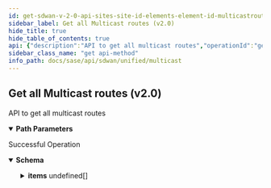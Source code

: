 ```yaml
---
id: get-sdwan-v-2-0-api-sites-site-id-elements-element-id-multicastroutes
sidebar_label: Get all Multicast routes (v2.0)
hide_title: true
hide_table_of_contents: true
api: {"description":"API to get all multicast routes","operationId":"get-sdwan-v2.0-api-sites-site_id-elements-element_id-multicastroutes","parameters":[{"description":"Site Id","in":"path","name":"site_id","required":true,"schema":{"description":"Site Id","type":"string"}},{"description":"Element Id","in":"path","name":"element_id","required":true,"schema":{"description":"Element Id","type":"string"}}],"responses":{"200":{"content":{"application/json":{"schema":{"allOf":[{"properties":{"count":{"format":"int32","type":"integer"},"id":{"type":"string"}},"type":"object"},{"properties":{"items":{"items":{"properties":{"id":{"description":"Id","type":"string"},"mroutes":{"description":"Mroutes: ListObject(allowDuplicate = true, allowEmpty = true, allowNull = false, listMaxSize = 5000, error = MULTICAST_ROUTES_REQUIRED: Multicast routes are required and the number of routes should be less than 5K., required = false) Valid NotNull(error = MULTICAST_ROUTES_REQUIRED: Multicast routes are required and the number of routes should be less than 5K.) ","items":{"properties":{"element_rp":{"description":"Element Rp","type":"boolean"},"flags":{"description":"Flags","type":"string"},"group":{"description":"Group","type":"string"},"incoming_interface":{"description":"Incoming Interface","type":"string"},"outgoing_interfaces":{"description":"Outgoing Interfaces","items":{"description":"Outgoing Interfaces","type":"string"},"type":"array"},"rp_address":{"description":"Rp Address","type":"string"},"source":{"description":"Source","type":"string"}}},"type":"array"}},"required":["mroutes"]},"type":"array"}},"type":"object"}]}}},"description":"Successful Operation"}},"tags":["Multicast"],"method":"get","path":"/sdwan/v2.0/api/sites/{site_id}/elements/{element_id}/multicastroutes","info":{"contact":{},"description":"List of APIs used to manage multicast specific configurations.","title":"Multicast","version":"Latest"},"postman":{"name":"Get all Multicast routes (v2.0)","description":{"content":"API to get all multicast routes","type":"text/plain"},"url":{"path":["sdwan","v2.0","api","sites",":site_id","elements",":element_id","multicastroutes"],"host":["{{baseUrl}}"],"query":[],"variable":[{"disabled":false,"description":{"content":"(Required) Site Id","type":"text/plain"},"type":"any","value":"","key":"site_id"},{"disabled":false,"description":{"content":"(Required) Element Id","type":"text/plain"},"type":"any","value":"","key":"element_id"}]},"header":[{"key":"Accept","value":"application/json"}],"method":"GET"}}
sidebar_class_name: "get api-method"
info_path: docs/sase/api/sdwan/unified/multicast
---
```



## Get all Multicast routes (v2.0)



API to get all multicast routes

<details style={{"marginBottom":"1rem"}} data-collapsed={false} open={true}><summary style={{}}><strong>Path Parameters</strong></summary><div><ul><ParamsItem className={"paramsItem"} param={{"description":"Site Id","in":"path","name":"site_id","required":true,"schema":{"description":"Site Id","type":"string"}}}></ParamsItem><ParamsItem className={"paramsItem"} param={{"description":"Element Id","in":"path","name":"element_id","required":true,"schema":{"description":"Element Id","type":"string"}}}></ParamsItem></ul></div></details><div><ApiTabs><TabItem label={"200"} value={"200"}><div>

Successful Operation

</div><div><MimeTabs groupId={"mime-type"}><TabItem label={"application/json"} value={"application/json"}><SchemaTabs groupId={"schema-tabs"}><TabItem label={"Schema"} value={"Schema"}><details style={{}} data-collapsed={false} open={true}><summary style={{"textAlign":"left"}}><strong>Schema</strong></summary><div style={{"textAlign":"left","marginLeft":"1rem"}}></div><ul style={{"marginLeft":"1rem"}}><SchemaItem collapsible={false} name={"count"} required={false} schemaDescription={undefined} schemaName={"int32"} qualifierMessage={undefined} defaultValue={undefined}></SchemaItem><SchemaItem collapsible={false} name={"id"} required={false} schemaDescription={undefined} schemaName={"string"} qualifierMessage={undefined} defaultValue={undefined}></SchemaItem><SchemaItem collapsible={true} className={"schemaItem"}><details style={{}}><summary style={{}}><strong>items</strong><span style={{"opacity":"0.6"}}> undefined[]</span></summary><div style={{"marginLeft":"1rem"}}><SchemaItem collapsible={false} name={"id"} required={false} schemaDescription={"Id"} schemaName={"string"} qualifierMessage={undefined} defaultValue={undefined}></SchemaItem><SchemaItem collapsible={true} className={"schemaItem"}><details style={{}}><summary style={{}}><strong>mroutes</strong><span style={{"opacity":"0.6"}}> undefined[]</span></summary><div style={{"marginLeft":"1rem"}}><div style={{"marginTop":".5rem","marginBottom":".5rem"}}>

Mroutes: ListObject(allowDuplicate = true, allowEmpty = true, allowNull = false, listMaxSize = 5000, error = MULTICAST_ROUTES_REQUIRED: Multicast routes are required and the number of routes should be less than 5K., required = false) Valid NotNull(error = MULTICAST_ROUTES_REQUIRED: Multicast routes are required and the number of routes should be less than 5K.) 

</div><SchemaItem collapsible={false} name={"element_rp"} required={false} schemaDescription={"Element Rp"} schemaName={"boolean"} qualifierMessage={undefined} defaultValue={undefined}></SchemaItem><SchemaItem collapsible={false} name={"flags"} required={false} schemaDescription={"Flags"} schemaName={"string"} qualifierMessage={undefined} defaultValue={undefined}></SchemaItem><SchemaItem collapsible={false} name={"group"} required={false} schemaDescription={"Group"} schemaName={"string"} qualifierMessage={undefined} defaultValue={undefined}></SchemaItem><SchemaItem collapsible={false} name={"incoming_interface"} required={false} schemaDescription={"Incoming Interface"} schemaName={"string"} qualifierMessage={undefined} defaultValue={undefined}></SchemaItem><SchemaItem collapsible={false} name={"outgoing_interfaces"} required={false} schemaDescription={"Outgoing Interfaces"} schemaName={"string[]"} qualifierMessage={undefined} defaultValue={undefined}></SchemaItem><SchemaItem collapsible={false} name={"rp_address"} required={false} schemaDescription={"Rp Address"} schemaName={"string"} qualifierMessage={undefined} defaultValue={undefined}></SchemaItem><SchemaItem collapsible={false} name={"source"} required={false} schemaDescription={"Source"} schemaName={"string"} qualifierMessage={undefined} defaultValue={undefined}></SchemaItem></div></details></SchemaItem></div></details></SchemaItem></ul></details></TabItem></SchemaTabs></TabItem></MimeTabs></div></TabItem></ApiTabs></div>
      